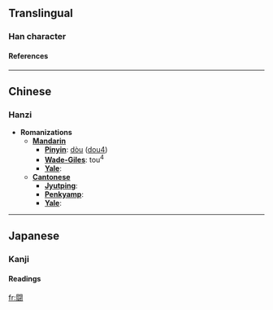 {{see|鬥}}<!-- may be replaced by zh-forms -->

==Translingual==
===Han character===
{{Han char|rn=169|rad=門|as=10|sn=18|so=|four=|canj=日弓一廿戈 (ANMTI)|cmean=[[struggle]], [[fight]], [[compete]], [[contend]]}}
====References====
{{Han ref|kx=1341.031|dkj=45649|dj=1845.090|hdz=74312.060|uh=95D8|ud=38360}}
----

==Chinese==
===Hanzi===


* '''Romanizations'''
** '''[[Mandarin]]'''
*** '''[[Pinyin]]''': [[dòu]] ([[dou4]])
*** '''[[Wade-Giles]]''': tou<sup>4</sup>
*** '''[[Yale]]''': 
** '''[[Cantonese]]'''
*** '''[[Jyutping]]''':
*** '''[[Penkyamp]]''': 
*** '''[[Yale]]''': 
----

==Japanese==
===Kanji===


{{ja-kanji|grade=|rs=門10|simple=}}
====Readings====
{{ja-readings|on=[[とう]] (tō)|kun=[[たたかう]] (tatakau), [[たたかい]] (tatakai)}}






[[fr:闘]]